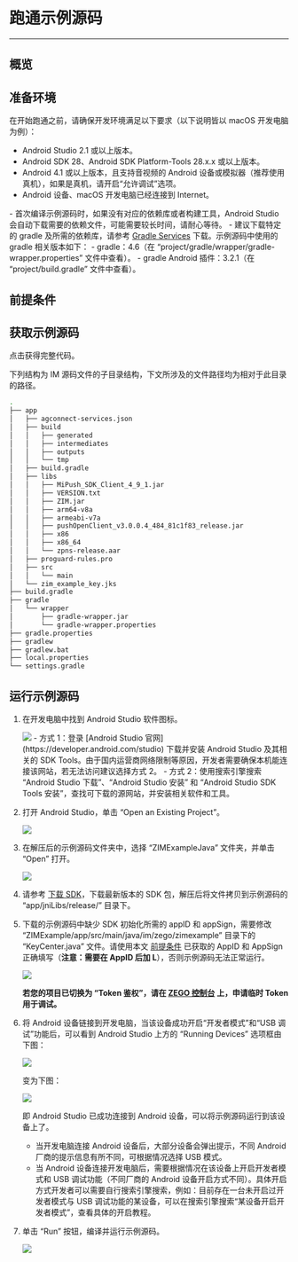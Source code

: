 
# 跑通示例源码

---

## 概览

<Content2 />

## 准备环境

在开始跑通之前，请确保开发环境满足以下要求（以下说明皆以 macOS 开发电脑为例）：

* Android Studio 2.1 或以上版本。
* Android SDK 28、Android SDK Platform-Tools 28.x.x 或以上版本。
* Android 4.1 或以上版本，且支持音视频的 Android 设备或模拟器（推荐使用真机），如果是真机，请开启“允许调试”选项。
* Android 设备、macOS 开发电脑已经连接到 Internet。

<Note title="说明">
- 首次编译示例源码时，如果没有对应的依赖库或者构建工具，Android Studio 会自动下载需要的依赖文件，可能需要较长时间，请耐心等待。
- 建议下载特定的 gradle 及所需的依赖库，请参考 <a href="https://services.gradle.org" target="_blank">Gradle Services</a> 下载。示例源码中使用的 gradle 相关版本如下：
  - gradle：4.6（在 “project/gradle/wrapper/gradle-wrapper.properties” 文件中查看）。
  - gradle Android 插件：3.2.1（在 “project/build.gradle” 文件中查看）。
</Note>

## 前提条件
<Content />
<Content1 />

## 获取示例源码

<Card title="示例源码" href="https://storage.zego.im/zim/example/android/ZIMExampleJava.zip" target="_blank">点击获得完整代码。</Card>

下列结构为 IM 源码文件的子目录结构，下文所涉及的文件路径均为相对于此目录的路径。

```bash
.
├── app
│   ├── agconnect-services.json
│   ├── build
│   │   ├── generated
│   │   ├── intermediates
│   │   ├── outputs
│   │   └── tmp
│   ├── build.gradle
│   ├── libs
│   │   ├── MiPush_SDK_Client_4_9_1.jar
│   │   ├── VERSION.txt
│   │   ├── ZIM.jar
│   │   ├── arm64-v8a
│   │   ├── armeabi-v7a
│   │   ├── pushOpenClient_v3.0.0.4_484_81c1f83_release.jar
│   │   ├── x86
│   │   ├── x86_64
│   │   └── zpns-release.aar
│   ├── proguard-rules.pro
│   ├── src
│   │   └── main
│   └── zim_example_key.jks
├── build.gradle
├── gradle
│   └── wrapper
│       ├── gradle-wrapper.jar
│       └── gradle-wrapper.properties
├── gradle.properties
├── gradlew
├── gradlew.bat
├── local.properties
└── settings.gradle
```

## 运行示例源码

1. 在开发电脑中找到 Android Studio 软件图标。
   <Frame width="200" height="auto">
     <img src="https://storage.zego.im/sdk-doc/Pics/Android/ExpressSDK/SampleRunningGuide/open_as.png" />
   </Frame>

   <Accordion title="在开发电脑上安装 Android Studio 的方式" defaultOpen="false">
    - 方式 1：登录 [Android Studio 官网](https://developer.android.com/studio) 下载并安装 Android Studio 及其相关的 SDK Tools。由于国内运营商网络限制等原因，开发者需要确保本机能连接该网站，若无法访问建议选择方式 2。
    - 方式 2：使用搜索引擎搜索 “Android Studio 下载”、“Android Studio 安装” 和 “Android Studio SDK Tools 安装”，查找可下载的源网站，并安装相关软件和工具。
   </Accordion>

2. 打开 Android Studio，单击 “Open an Existing Project”。

    <Frame width="80%" height="auto">
      <img src="https://storage.zego.im/sdk-doc/Pics/Android/ExpressSDK/SampleRunningGuide/as_pre_ui.png" />
    </Frame>

3. 在解压后的示例源码文件夹中，选择 “ZIMExampleJava” 文件夹，并单击 “Open” 打开。

    <Frame width="80%" height="auto">
      <img src="https://storage.zego.im/sdk-doc/Pics/ZIM/Android/demo.png" />
    </Frame>

4. 请参考 [下载 SDK](./Client%20SDKs/SDK%20downloads.mdx)，下载最新版本的 SDK 包，解压后将文件拷贝到示例源码的 “app/jniLibs/release/” 目录下。


5. 下载的示例源码中缺少 SDK 初始化所需的 appID 和 appSign，需要修改 “ZIMExample/app/src/main/java/im/zego/zimexample” 目录下的 “KeyCenter.java” 文件。请使用本文 [前提条件](#前提条件) 已获取的 AppID 和 AppSign 正确填写（**注意：需要在 AppID 后加 L**），否则示例源码无法正常运行。 

    <Frame width="80%" height="auto">
      <img src="https://storage.zego.im/sdk-doc/Pics/ZIM/Android/fill_appid_appSign_in_android_demo_new2_appsign.png" />
    </Frame>

    **若您的项目已切换为 “Token 鉴权”，请在 [ZEGO 控制台](https://console.zego.im) 上，申请临时 Token 用于调试。**


6. 将 Android 设备链接到开发电脑，当该设备成功开启“开发者模式”和“USB 调试”功能后，可以看到 Android Studio 上方的 “Running Devices” 选项框由下图：

    <Frame width="80%" height="auto">
      <img src="https://storage.zego.im/sdk-doc/Pics/ZIM/Android/as_no_device_new.png" />
    </Frame>

    变为下图：

    <Frame width="80%" height="auto">
      <img src="https://storage.zego.im/sdk-doc/Pics/ZIM/Android/as_connected_device_new.png" />
    </Frame>

   即 Android Studio 已成功连接到 Android 设备，可以将示例源码运行到该设备上了。

   <Note title="说明">
    
    - 当开发电脑连接 Android 设备后，大部分设备会弹出提示，不同 Android 厂商的提示信息有所不同，可根据情况选择 USB 模式。
    - 当 Android 设备连接开发电脑后，需要根据情况在该设备上开启开发者模式和 USB 调试功能（不同厂商的 Android 设备开启方式不同）。具体开启方式开发者可以需要自行搜索引擎搜索，例如：目前存在一台未开启过开发者模式与 USB 调试功能的某设备，可以在搜索引擎搜索“某设备开启开发者模式”，查看具体的开启教程。
    </Note>

7. 单击 “Run” 按钮，编译并运行示例源码。

    <Frame width="80%" height="auto">
      <img src="https://storage.zego.im/sdk-doc/Pics/ZIM/Android/run_android_demo_new.png" />
    </Frame>
